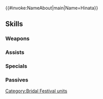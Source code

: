 {{#invoke:NameAbout|main|Name=Hinata}}{{HeroPage Tabs}}
{{Hero Infobox
|Name=Hinata
|Title=Samurai Groom
|WeaponType=Green Axe
|Origin=Fire Emblem Fates
|Gender=Male
|MoveType=Infantry
|actorJP=市来光弘
|actorEN=Delem Donaldson
|artist=叶之明
|additionDate=May 20, 2020
|releaseDate=May 22, 2020
|TagID=花婿ヒナタ
|InternalID=524
|Properties=tempest,limited,specDisplay,tiara
|cv1=11
|cv2=201000
|description=Hoshidan samurai and one of Takumi's retainers. He is wearing clothes outside his usual in order to play the part of bridegroom for the festival. Appears in Fire Emblem Fates.
}}
{{Stats Page
|Lv1HP=19|Lv1ATK=9|Lv1SPD=5|Lv1DEF=12|Lv1RES=6
|GRHP=65|GRATK=65|GRSPD=50|GRDEF=65|GRRES=35
}}
==Skills==
===Weapons===
{{Weapons Table
|weapon1=Iron Axe
|weapon1Default=1
|weapon1Unlock=1
|weapon2=Steel Axe
|weapon2Default=2
|weapon2Unlock=2
|weapon3=Huge Fan
|weapon3Default=4
|weapon3Unlock=3
|weapon4=Huge Fan+
|weapon4Default=5
|weapon4Unlock=5
}}
===Assists===
{{Assists Table
|assist1=Reciprocal Aid
|assist1Default=4
|assist1Unlock=3
}}
===Specials===
{{Specials Table
}}
===Passives===
{{Passives Table
|passiveA1=Atk/Def Bond 1
|passiveA2=Atk/Def Bond 2
|passiveA3=Atk/Def Bond 3
|passiveA1Unlock=1
|passiveA2Unlock=2
|passiveA3Unlock=4
|passiveC1=Close Guard 1
|passiveC2=Close Guard 2
|passiveC3=Close Guard 3
|passiveC1Unlock=3
|passiveC2Unlock=4
|passiveC3Unlock=5
}}
{{Heroes Navbox}}
[[Category:Bridal Festival units]]